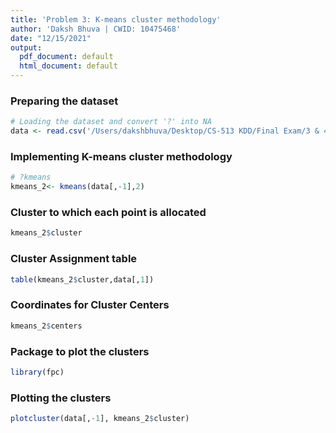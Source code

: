```yaml
---
title: 'Problem 3: K-means cluster methodology'
author: 'Daksh Bhuva | CWID: 10475468'
date: "12/15/2021"
output:
  pdf_document: default
  html_document: default
---
```


### Preparing the dataset
```r
# Loading the dataset and convert '?' into NA 
data <- read.csv('/Users/dakshbhuva/Desktop/CS-513 KDD/Final Exam/3 & 4_Dataset.csv')
```

### Implementing K-means cluster methodology
```r
# ?kmeans
kmeans_2<- kmeans(data[,-1],2)
```

### Cluster to which each point is allocated
```r
kmeans_2$cluster
```

### Cluster Assignment table
```r
table(kmeans_2$cluster,data[,1])
```

### Coordinates for Cluster Centers
```r
kmeans_2$centers
```

### Package to plot the clusters
```r
library(fpc)
```

### Plotting the clusters
```r
plotcluster(data[,-1], kmeans_2$cluster)
```
